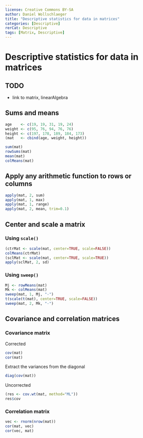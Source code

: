 ```yaml
---
license: Creative Commons BY-SA
author: Daniel Wollschlaeger
title: "Descriptive statistics for data in matrices"
categories: [Descriptive]
rerCat: Descriptive
tags: [Matrix, Descriptive]
---
```


Descriptive statistics for data in matrices
=========================

TODO
-------------------------

 - link to matrix, linearAlgebra

Sums and means
-------------------------

```r
age    <- c(19, 19, 31, 19, 24)
weight <- c(95, 76, 94, 76, 76)
height <- c(197, 178, 189, 184, 173)
(mat   <- cbind(age, weight, height))
```

```r
sum(mat)
rowSums(mat)
mean(mat)
colMeans(mat)
```

Apply any arithmetic function to rows or columns
-------------------------

```r
apply(mat, 2, sum)
apply(mat, 1, max)
apply(mat, 1, range)
apply(mat, 2, mean, trim=0.1)
```

Center and scale a matrix
-------------------------

### Using `scale()`

```r
(ctrMat <- scale(mat, center=TRUE, scale=FALSE))
colMeans(ctrMat)
(sclMat <- scale(mat, center=TRUE, scale=TRUE))
apply(sclMat, 2, sd)
```

### Using `sweep()`

```r
Mj <- rowMeans(mat)
Mk <- colMeans(mat)
sweep(mat, 1, Mj, "-")
t(scale(t(mat), center=TRUE, scale=FALSE))
sweep(mat, 2, Mk, "-")
```

Covariance and correlation matrices
-------------------------

### Covariance matrix

Corrected

```r
cov(mat)
cor(mat)
```

Extract the variances from the diagonal

```r
diag(cov(mat))
```

Uncorrected

```r
(res <- cov.wt(mat, method="ML"))
res$cov
```

### Correlation matrix

```r
vec <- rnorm(nrow(mat))
cor(mat, vec)
cor(vec, mat)
```
